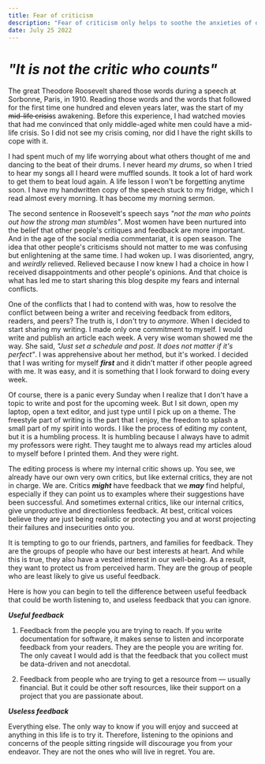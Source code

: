 ```yaml
---
title: Fear of criticism
description: "Fear of criticism only helps to soothe the anxieties of others around you and does not help you."
date: July 25 2022
---
```


# *"It is not the critic who counts"*

The great Theodore Roosevelt shared those words during a speech at Sorbonne, Paris, in 1910.  Reading those words and the words that followed for the first time one hundred and eleven years later, was the start of my ~~mid-life crisis~~s awakening. Before this experience, I had watched movies that had me convinced that only middle-aged white men could have a mid-life crisis.  So I did not see my crisis coming, nor did I have the right skills to cope with it. 

I had spent much of my life worrying about what others thought of me and dancing to the beat of their drums. I never heard *my drums*, so when I tried to hear my songs all I heard were muffled sounds. It took a lot of hard work to get them to beat loud again. A life lesson I won't be forgetting anytime soon.  I have my handwritten copy of the speech stuck to my fridge, which I read almost every morning. It has become my morning sermon. 

The second sentence in Roosevelt's speech says *"not the man who points out how the strong man stumbles"*. Most women have been nurtured into the belief that other people's critiques and feedback are more important. And in the age of the social media commentariat, it is open season. The idea that other people's criticisms should not matter to me was confusing but enlightening at the same time. I had woken up. I was disoriented, angry, and  *weirdly* relieved. Relieved because I now knew I had a choice in how I received disappointments and other people's opinions.  And that choice is what has led me to start sharing this blog despite my fears and internal conflicts.

One of the conflicts that I had to contend with was, how to resolve the conflict between being a writer and receiving feedback from editors, readers, and peers? The truth is, I don't try to *anymore*. When I decided to start sharing my writing. I made only one commitment to myself. I would write and publish an article each week.  A very wise woman showed me the way. She said, *"Just set a schedule and post. It does not matter if it's perfect"*. I was apprehensive about her method, but it's worked. I decided that I was writing for myself ***first*** and it didn't matter if other people agreed with me. It was easy, and it is something that I look forward to doing every week.

Of course, there is a panic every Sunday when I realize that I don't have a topic to write and post for the upcoming week. But I sit down, open my laptop, open a text editor, and just type until I pick up on a theme. The freestyle part of writing is the part that I enjoy, the freedom to splash a small part of my spirit into words. I like the process of editing my content, but it is a humbling process. It is humbling because I always have to admit my professors were right. They taught me to always read my articles aloud to myself before I printed them. And they were right. 

The editing process is where my internal critic shows up. You see, we already have our own very own critics, but like external critics, they are not in charge.  We are.  Critics ***might*** have feedback that we ***may*** find helpful, especially if they can point us to examples where their suggestions have been successful. And sometimes external critics, like our internal critics, give unproductive and directionless feedback.  At best, critical voices believe they are just being realistic or protecting you and at worst projecting their failures and insecurities onto you. 

It is tempting to go to our friends, partners, and families for feedback. They are the groups of people who have our best interests at heart. And while this is true, they also have a vested interest in our well-being. As a result, they want to protect us from perceived harm. They are the group of people who are least likely to give us useful feedback. 

Here is how you can begin to tell the difference between useful feedback that could be worth listening to, and useless feedback that you can ignore. 

***Useful feedback***

 
1) Feedback from the people you are trying to reach. If you write documentation for software, it makes sense to listen and incorporate feedback from your readers. They are the people you are writing for. The only caveat I would add is that the feedback that you collect must be data-driven and not anecdotal.

2) Feedback from people who are trying to get a resource from — usually financial. But it could be other soft resources, like their support on a project that you are passionate about.

***Useless feedback*** 

Everything else. The only way to know if you will enjoy and succeed at anything in this life is to try it.  Therefore, listening to the opinions and concerns of the people sitting ringside will discourage you from your endeavor. They are not the ones who will live in regret. You are.